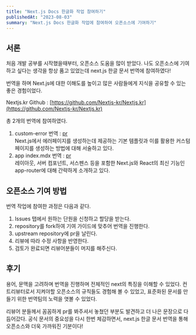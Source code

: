 ```yaml
---
title: "Next.js Docs 한글화 작업 참여하기"
publishedAt: "2023-08-03"
summary: "Next.js Docs 한글화 작업에 참여하여 오픈소스에 기여하기"
---
```


## 서론

처음 개발 공부를 시작했을때부터, 오픈소스 도움을 많이 받았다. 나도 오픈소스에 기여하고 싶다는 생각을 항상 품고 있었는데 next.js 한글 문서 번역에 참여하였다!

번역을 하며 Next.js에 대한 이해도를 높이고 많은 사람들에게 지식을 공유할 수 있는 좋은 경험이었다.

Nextjs.kr Github : [https://github.com/Nextjs-kr/Nextjs.kr](https://github.com/Nextjs-kr/Nextjs.kr)

총 2개의 번역에 참여하였다.

1. custom-error 번역 : [pr](https://github.com/Nextjs-kr/Nextjs.kr/pull/265)
   <br />
   Next.js에서 에러페이지를 생성하는데 제공하는 기본 템플릿과 이를 활용한 커스텀
   페이지를 생성하는 방법에 대해 서술하고 있다.
2. app index.mdx 번역 : [pr](https://github.com/Nextjs-kr/Nextjs.kr/pull/397)
   <br />
   레이아웃, 서버 컴포넌트, 서스펜스 등을 포함한 Next.js와 React의 최신 기능인 app-router에
   대해 간략하게 소개하고 있다.

## 오픈소스 기여 방법

번역 작업에 참여한 과정은 다음과 같다.

1. Issues 탭에서 원하는 단원을 신청하고 할당을 받는다.
2. repository를 fork하여 기여 가이드에 맞추어 번역을 진행한다.
3. upstream repository에 pr을 날린다.
4. 리뷰에 따라 수정 사항을 반영한다.
5. 검토가 완료되면 리뷰어분들이 머지를 해주신다.

## 후기

용어, 문맥을 고려하며 번역을 진행하며 전체적인 next의 특징을 이해할 수 있었다. 컨트리뷰터로서 지켜야할 오픈소스의 규칙들도 경험해 볼 수 있었고, 표준화된 문서를 만들기 위한 번역팀의 노력을 엿볼 수 있었다.

리뷰어 분들께서 꼼꼼하게 pr를 봐주셔서 놓쳤던 부분도 발견하고 더 나은 문장으로 다듬어갔다. 공식 문서의 중요성을 다시 한번 체감하면서, next.js 한글 문서 번역을 통해 오픈소스와 더욱 가까워진 기분이다!
